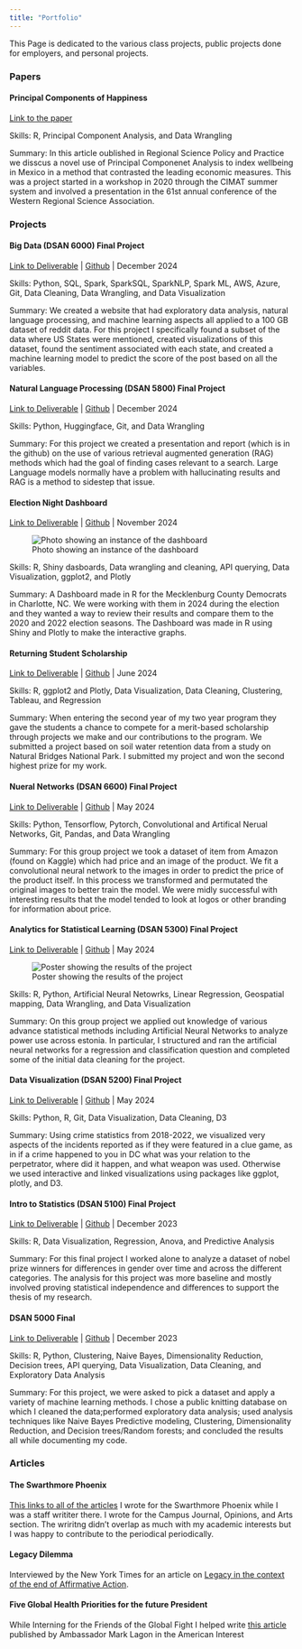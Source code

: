 ```yaml
---
title: "Portfolio"
---
```


This Page is dedicated to the various class projects, public projects done for employers, and personal projects.

### Papers

#### Principal Components of Happiness
[Link to the paper](https://www.sciencedirect.com/science/article/pii/S1757780224003755)

Skills: R, Principal Component Analysis, and Data Wrangling

Summary: In this article oublished in Regional Science Policy and Practice we disscus a novel use of Principal Componenet Analysis to index wellbeing in Mexico in a method that contrasted the leading economic measures. This was a project started in a workshop in 2020 through the CIMAT summer system and involved a presentation in the 61st annual conference of the Western Regional Science Association.

### Projects 

#### Big Data (DSAN 6000) Final Project
[Link to Deliverable](https://gu-dsan6000.github.io/fall-2024-project-team-29/) | [Github](https://github.com/gu-dsan6000/fall-2024-project-team-29) | December 2024

Skills: Python, SQL, Spark, SparkSQL, SparkNLP, Spark ML, AWS, Azure, Git, Data Cleaning, Data Wrangling, and Data Visualization

Summary: We created a website that had exploratory data analysis, natural language processing, and machine learning aspects all applied to a 100 GB dataset of reddit data. For this project I specifically found a subset of the data where US States were mentioned, created visualizations of this dataset, found the sentiment associated with each state, and created a machine learning model to predict the score of the post based on all the variables.

#### Natural Language Processing (DSAN 5800) Final Project
[Link to Deliverable](https://docs.google.com/presentation/d/1GzWrOpMp3qInxHbbkDERY1NzALd6HCGF4lNTFvmB8g8/edit?usp=sharing) | [Github](https://github.com/msheeba4848/Framework-Insight-Retrieval-and-Summarization-) | December 2024

Skills: Python, Huggingface, Git, and Data Wrangling

Summary: For this project we created a presentation and report (which is in the github) on the use of various retrieval augmented generation (RAG) methods which had the goal of finding cases relevant to a search. Large Language models normally have a problem with hallucinating results and RAG is a method to sidestep that issue.

#### Election Night Dashboard
[Link to Deliverable](https://bluebonnetdata-powell.shinyapps.io/Mecklenburg_Forecasting/) | [Github](https://github.com/powellres/Mecklenburg_County_Election_Night_Dashboard) | November 2024

![Photo showing an instance of the dashboard](Files/Photos/Mecklenburg%20Dashboard.png)

Skills: R, Shiny dasboards, Data wrangling and cleaning, API querying, Data Visualization, ggplot2, and Plotly

Summary: A Dashboard made in R for the Mecklenburg County Democrats in Charlotte, NC. We were working with them in 2024 during the election and they wanted a way to review their results and compare them to the 2020 and 2022 election seasons. The Dashboard was made in R using Shiny and Plotly to make the interactive graphs.

#### Returning Student Scholarship 
[Link to Deliverable](https://powellres.github.io/Powell-Returning-Student-Scholarship/) | [Github](https://github.com/powellres/Powell-Returning-Student-Scholarship) | June 2024

Skills: R, ggplot2 and Plotly, Data Visualization, Data Cleaning, Clustering, Tableau, and Regression

Summary: When entering the second year of my two year program they gave the students a chance to compete for a merit-based scholarship through projects we make and our contributions to the program. We submitted a project based on soil water retention data from a study on Natural Bridges National Park. I submitted my project and won the second highest prize for my work.

#### Nueral Networks (DSAN 6600) Final Project
[Link to Deliverable]() | [Github]() | May 2024

Skills: Python, Tensorflow, Pytorch, Convolutional and Artifical Nerual Networks, Git, Pandas, and Data Wrangling

Summary: For this group project we took a dataset of item from Amazon (found on Kaggle) which had price and an image of the product. We fit a convolutional neural network to the images in order to predict the price of the product itself. In this process we transformed and permutated the original images to better train the model. We were midly successful with interesting results that the model tended to look at logos or other branding for information about price.

#### Analytics for Statistical Learning (DSAN 5300) Final Project
[Link to Deliverable](https://docs.google.com/presentation/d/1mPTNj81_li8VuwGgmnVuQ4IFktSMeM-T/edit#slide=id.p1) | [Github](https://github.com/IrnT/5300FinalProject) | May 2024

![Poster showing the results of the project](Files/Photos/5300%20Research%20Poster.pptx.jpg)

Skills: R, Python, Artificial Neural Netowrks, Linear Regression, Geospatial mapping, Data Wrangling, and Data Visualization

Summary: On this group project we applied out knowledge of various advance statistical methods including Artificial Neural Networks to analyze power use across estonia. In particular, I structured and ran the artificial neural networks for a regression and classification question and completed some of the initial data cleaning for the project.

#### Data Visualization (DSAN 5200) Final Project
[Link to Deliverable]() | [Github](https://github.com/gu-dsan5200/spring-2024-dsan-5200-project-repo-project-group-13-1) | May 2024

Skills: Python, R, Git, Data Visualization, Data Cleaning, D3

Summary: Using crime statistics from 2018-2022, we visualized very aspects of the incidents reported as if they were featured in a clue game, as in if a crime happened to you in DC what was your relation to the perpetrator, where did it happen, and what weapon was used. Otherwise we used interactive and linked visualizations using packages like ggplot, plotly, and D3.

#### Intro to Statistics (DSAN 5100) Final Project
[Link to Deliverable](https://powellres.github.io/DSAN5100-Final-Project-Powell/report/report.html) | [Github](https://github.com/powellres/DSAN5100-Final-Project-Powell) | December 2023

Skills: R, Data Visualization, Regression, Anova, and Predictive Analysis

Summary: For this final project I worked alone to analyze a dataset of nobel prize winners for differences in gender over time and across the different categories. The analysis for this project was more baseline and mostly involved proving statistical independence and differences to support the thesis of my research.

#### DSAN 5000 Final 
[Link to Deliverable](https://powellres.github.io/DSAN5000-final-project-Powell/) | [Github](https://github.com/powellres/DSAN5000-final-project-Powell) | December 2023

Skills: R, Python, Clustering, Naive Bayes, Dimensionality Reduction, Decision trees, API querying, Data Visualization, Data Cleaning, and Exploratory Data Analysis

Summary: For this project, we were asked to pick a dataset and apply a variety of machine learning methods. I chose a public knitting database on which I cleaned the data;performed exploratory data analysis; used analysis techniques like Naive Bayes Predictive modeling, Clustering, Dimensionality Reduction, and Decision trees/Random forests; and concluded the results all while documenting my code.

### Articles

#### The Swarthmore Phoenix 
[This links to all of the articles](https://swarthmorephoenix.com/author/powell_sheagren/) I wrote for the Swarthmore Phoenix while I was a staff writiter there. I wrote for the Campus Journal, Opinions, and Arts section. The wriritng didn't overlap as much with my academic interests but I was happy to contribute to the periodical periodically.

#### Legacy Dilemma
Interviewed by the New York Times for an article on [Legacy in the context of the end of Affirmative Action](https://www.nytimes.com/2023/07/30/us/politics/legacy-admissions-college-alumni.html).



#### Five Global Health Priorities for the future President
While Interning for the Friends of the Global Fight I helped write [this article](https://www.the-american-interest.com/2020/07/20/five-global-health-priorities-for-the-next-president/) published by Ambassador Mark Lagon in the American Interest
